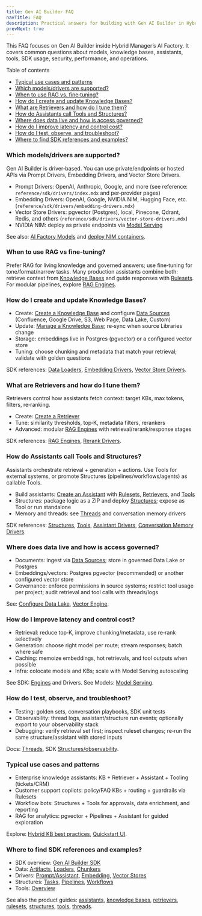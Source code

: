 ```yaml
---
title: Gen AI Builder FAQ
navTitle: FAQ
description: Practical answers for building with Gen AI Builder in Hybrid Manager — models, knowledge bases, assistants, tools, security, performance, and operations.
prevNext: true
---
```


This FAQ focuses on Gen AI Builder  inside Hybrid Manager’s AI Factory. It covers common questions about models, knowledge bases, assistants, tools, SDK usage, security, performance, and operations.

Table of contents

- [Typical use cases and patterns](#typical-use-cases-and-patterns)
- [Which models/drivers are supported?](#which-modelsdrivers-are-supported)
- [When to use RAG vs. fine‑tuning?](#when-to-use-rag-vs-fine-tuning)
- [How do I create and update Knowledge Bases?](#how-do-i-create-and-update-knowledge-bases)
- [What are Retrievers and how do I tune them?](#what-are-retrievers-and-how-do-i-tune-them)
- [How do Assistants call Tools and Structures?](#how-do-assistants-call-tools-and-structures)
- [Where does data live and how is access governed?](#where-does-data-live-and-how-is-access-governed)
- [How do I improve latency and control cost?](#how-do-i-improve-latency-and-control-cost)
- [How do I test, observe, and troubleshoot?](#how-do-i-test-observe-and-troubleshoot)
- [Where to find SDK references and examples?](#where-to-find-sdk-references-and-examples)

### Which models/drivers are supported?

Gen AI Builder is driver‑based. You can use private/endpoints or hosted APIs via Prompt Drivers, Embedding Drivers, and Vector Store Drivers.

- Prompt Drivers: OpenAI, Anthropic, Google, and more (see reference: `reference/sdk/drivers/index.mdx` and per‑provider pages)
- Embedding Drivers: OpenAI, Google, NVIDIA NIM, Hugging Face, etc. (`reference/sdk/drivers/embedding-drivers.mdx`)
- Vector Store Drivers: pgvector (Postgres), local, Pinecone, Qdrant, Redis, and others (`reference/sdk/drivers/vector-store-drivers.mdx`)
- NVIDIA NIM: deploy as private endpoints via [Model Serving](/edb-postgres-ai/1.3/ai-factory/model/)

See also: [AI Factory Models](/edb-postgres-ai/1.3/ai-factory/model/) and [deploy NIM containers](../model/deploy-nim-container).

### When to use RAG vs fine‑tuning?

Prefer RAG for living knowledge and governed answers; use fine‑tuning for tone/format/narrow tasks. Many production assistants combine both: retrieve context from [Knowledge Bases](knowledge-bases) and guide responses with [Rulesets](rulesets). For modular pipelines, explore [RAG Engines](reference/sdk/engines).

### How do I create and update Knowledge Bases?

- Create: [Create a Knowledge Base](create-knowledge-base) and configure [Data Sources](data-sources) (Confluence, Google Drive, S3, Web Page, Data Lake, Custom)
- Update: [Manage a Knowledge Base](manage-knowledge-base); re‑sync when source Libraries change
- Storage: embeddings live in Postgres (pgvector) or a configured vector store
- Tuning: choose chunking and metadata that match your retrieval; validate with golden questions

SDK references: [Data Loaders](reference/sdk/data/loaders.mdx), [Embedding Drivers](reference/sdk/drivers/embedding-drivers.mdx), [Vector Store Drivers](reference/sdk/drivers/vector-store-drivers.mdx).

### What are Retrievers and how do I tune them?

Retrievers control how assistants fetch context: target KBs, max tokens, filters, re‑ranking.

- Create: [Create a Retriever](create-retriever)
- Tune: similarity thresholds, top‑K, metadata filters, rerankers
- Advanced: modular [RAG Engines](reference/sdk/engines) with retrieval/rerank/response stages

SDK references: [RAG Engines](reference/sdk/engines), [Rerank Drivers](reference/sdk/drivers/rerank-drivers.mdx).

### How do Assistants call Tools and Structures?

Assistants orchestrate retrieval + generation + actions. Use Tools for external systems, or promote Structures (pipelines/workflows/agents) as callable Tools.

- Build assistants: [Create an Assistant](create-assistant) with [Rulesets](create-ruleset), [Retrievers](create-retriever), and [Tools](create-tool)
- Structures: package logic as a ZIP and deploy [Structures](create-structure); expose as Tool or run standalone
- Memory and threads: see [Threads](threads) and conversation memory drivers

SDK references: [Structures](reference/sdk/structures), [Tools](reference/sdk/tools), [Assistant Drivers](reference/sdk/drivers/assistant-drivers.mdx), [Conversation Memory Drivers](reference/sdk/drivers/conversation-memory-drivers.mdx).

### Where does data live and how is access governed?

- Documents: ingest via [Data Sources](data-sources); store in governed Data Lake or Postgres
- Embeddings/vectors: Postgres pgvector (recommended) or another configured vector store
- Governance: enforce permissions in source systems; restrict tool usage per project; audit retrieval and tool calls with threads/logs

See: [Configure Data Lake](configure-datalake), [Vector Engine](/edb-postgres-ai/1.3/ai-factory/vector-engine/).

### How do I improve latency and control cost?

- Retrieval: reduce top‑K, improve chunking/metadata, use re‑rank selectively
- Generation: choose right model per route; stream responses; batch where safe
- Caching: memoize embeddings, hot retrievals, and tool outputs when possible
- Infra: colocate models and KBs; scale with Model Serving autoscaling

See SDK: [Engines](/edb-postgres-ai/1.3/ai-factory/gen-ai/reference/sdk/engines) and Drivers. See Models: [Model Serving](/edb-postgres-ai/1.3/ai-factory/model/).

### How do I test, observe, and troubleshoot?

- Testing: golden sets, conversation playbooks, SDK unit tests
- Observability: thread logs, assistant/structure run events; optionally export to your observability stack
- Debugging: verify retrieval set first; inspect ruleset changes; re‑run the same structure/assistant with stored inputs

Docs: [Threads](threads), SDK [Structures/observability](reference/sdk/structures/observability.mdx).

### Typical use cases and patterns

- Enterprise knowledge assistants: KB + Retriever + Assistant + Tooling (tickets/CRM)
- Customer support copilots: policy/FAQ KBs + routing + guardrails via Rulesets
- Workflow bots: Structures + Tools for approvals, data enrichment, and reporting
- RAG for analytics: pgvector + Pipelines + Assistant for guided exploration

Explore: [Hybrid KB best practices](hybrid-kb-best-practices), [Quickstart UI](quickstart-customer-service-agent-ui).

### Where to find SDK references and examples?

- SDK overview: [Gen AI Builder SDK](/edb-postgres-ai/1.3/ai-factory/gen-ai/reference/sdk/)
- Data: [Artifacts](reference/sdk/data/artifacts.mdx), [Loaders](reference/sdk/data/loaders.mdx), [Chunkers](reference/sdk/data/chunkers.mdx)
- Drivers: [Prompt/Assistant](reference/sdk/drivers/index.mdx), [Embedding](reference/sdk/drivers/embedding-drivers.mdx), [Vector Stores](reference/sdk/drivers/vector-store-drivers.mdx)
- Structures: [Tasks](reference/sdk/structures/tasks.mdx), [Pipelines](reference/sdk/structures/pipelines.mdx), [Workflows](reference/sdk/structures/workflows.mdx)
- Tools: [Overview](reference/sdk/tools)

See also the product guides: [assistants](assistants), [knowledge bases](knowledge-bases), [retrievers](retrievers), [rulesets](rulesets), [structures](structures), [tools](tools), [threads](threads).
